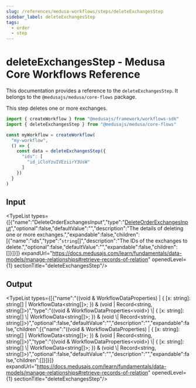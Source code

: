 ```yaml
---
slug: /references/medusa-workflows/steps/deleteExchangesStep
sidebar_label: deleteExchangesStep
tags:
  - order
  - step
---
```



# deleteExchangesStep - Medusa Core Workflows Reference

This documentation provides a reference to the `deleteExchangesStep`. It belongs to the `@medusajs/medusa/core-flows` package.

This step deletes one or more exchanges.

```ts title="src/workflows/my-workflow.ts"
import { createWorkflow } from "@medusajs/framework/workflows-sdk"
import { deleteExchangesStep } from "@medusajs/medusa/core-flows"

const myWorkflow = createWorkflow(
  "my-workflow",
  () => {
    const data = deleteExchangesStep({
      "ids": [
        "id_iCloYzuIVEziirY3UsW"
      ]
    })
  }
)
```
  

## Input

<TypeList types={[{"name":"DeleteOrderExchangesInput","type":"[DeleteOrderExchangesInput](../../../../types/core_flows.DeleteOrderExchangesInput/page.mdx)","optional":false,"defaultValue":"","description":"The details of deleting one or more exchanges.","expandable":false,"children":[{"name":"ids","type":"`string`[]","description":"The IDs of the exchanges to delete.","optional":false,"defaultValue":"","expandable":false,"children":[]}]}]} expandUrl="https://docs.medusajs.com/learn/fundamentals/data-models/manage-relationships#retrieve-records-of-relation" openedLevel={1} sectionTitle="deleteExchangesStep"/>

## Output

<TypeList types={[{"name":"((void & WorkflowDataProperties<void>) | { [x: string]: string[] | WorkflowData<string[]>; }) & (void | Record<string, string[]>)","type":"((void & WorkflowDataProperties&#60;void&#62;) \\| &#123; [x: string]: string[] \\| WorkflowData&#60;string[]&#62;; &#125;) & (void \\| Record&#60;string, string[]&#62;)","optional":false,"defaultValue":"","description":"","expandable":false,"children":[{"name":"((void & WorkflowDataProperties<void>) | { [x: string]: string[] | WorkflowData<string[]>; }) & (void | Record<string, string[]>)","type":"((void & WorkflowDataProperties&#60;void&#62;) \\| &#123; [x: string]: string[] \\| WorkflowData&#60;string[]&#62;; &#125;) & (void \\| Record&#60;string, string[]&#62;)","optional":false,"defaultValue":"","description":"","expandable":false,"children":[]}]}]} expandUrl="https://docs.medusajs.com/learn/fundamentals/data-models/manage-relationships#retrieve-records-of-relation" openedLevel={1} sectionTitle="deleteExchangesStep"/>
